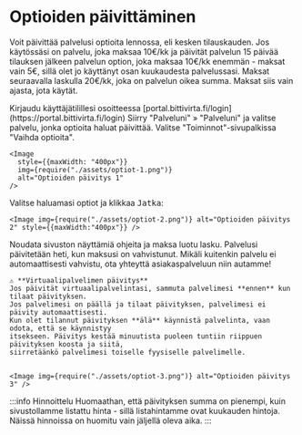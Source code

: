 # Optioiden päivittäminen

Voit päivittää palvelusi optioita lennossa, eli kesken tilauskauden. Jos
käytössäsi on palvelu, joka maksaa 10€/kk ja päivität palvelun 15 päivää
tilauksen jälkeen palvelun option, joka maksaa 10€/kk enemmän - maksat vain 5€,
sillä olet jo käyttänyt osan kuukaudesta palvelussasi. Maksat seuraavalla
laskulla 20€/kk, joka on palvelun oikea summa. Maksat siis vain ajasta, jota
käytät.

<Stepper title="Palvelun optioiden päivittäminen">
  <Step>
    Kirjaudu käyttäjätilillesi osoitteessa
    [portal.bittivirta.fi/login](https://portal.bittivirta.fi/login)
  </Step>
  <Step>
    Siirry "Palveluni" » "Palveluni" ja valitse palvelu,
    jonka optioita haluat päivittää. Valitse "Toiminnot"-sivupalkissa "Vaihda
    optioita".

    <Image
      style={{maxWidth: "400px"}}
      img={require("./assets/optiot-1.png")}
      alt="Optioiden päivitys 1"
    />

  </Step>
  <Step>
    Valitse haluamasi optiot ja klikkaa <kbd>Jatka</kbd>:

    <Image img={require("./assets/optiot-2.png")} alt="Optioiden päivitys 2" style={{maxWidth:"400px"}} />

  </Step>
  <Step>
    Noudata sivuston näyttämiä ohjeita ja maksa luotu lasku. Palvelusi päivitetään
    heti, kun maksusi on vahvistunut. Mikäli kuitenkin palvelu ei automaattisesti
    vahvistu, ota yhteyttä asiakaspalveluun niin autamme!

    ⚠️ **Virtuaalipalvelimen päivitys**
    Jos päivität virtuaalipalvelintasi, sammuta palvelimesi **ennen** kun tilaat päivityksen.
    Jos palvelimesi on päällä ja tilaat päivityksen, palvelimesi ei päivity automaattisesti.
    Kun olet tilannut päivityksen **älä** käynnistä palvelinta, vaan odota, että se käynnistyy
    itsekseen. Päivitys kestää minuutista puoleen tuntiin riippuen päivityksen koosta ja siitä,
    siirretäänkö palvelimesi toiselle fyysiselle palvelimelle.


    <Image img={require("./assets/optiot-3.png")} alt="Optioiden päivitys 3" />

  </Step>
</Stepper>

:::info Hinnoittelu
Huomaathan, että päivityksen summa on pienempi, kuin
sivustollamme listattu hinta - sillä listahintamme ovat kuukauden hintoja.
Näissä hinnoissa on huomitu vain jäljellä oleva aika.
:::
